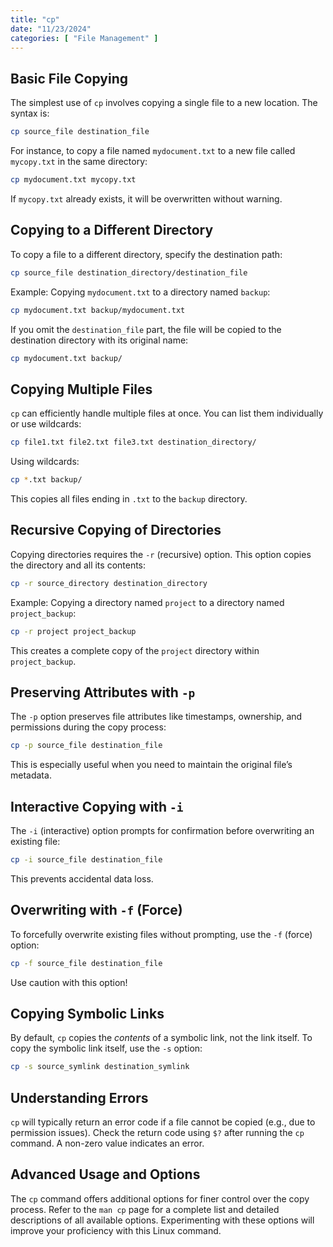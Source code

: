 ```yaml
---
title: "cp"
date: "11/23/2024"
categories: [ "File Management" ]
---
```


## Basic File Copying

The simplest use of `cp` involves copying a single file to a new location. The syntax is:

```bash
cp source_file destination_file
```

For instance, to copy a file named `mydocument.txt` to a new file called `mycopy.txt` in the same directory:

```bash
cp mydocument.txt mycopy.txt
```

If `mycopy.txt` already exists, it will be overwritten without warning.


## Copying to a Different Directory

To copy a file to a different directory, specify the destination path:

```bash
cp source_file destination_directory/destination_file
```

Example: Copying `mydocument.txt` to a directory named `backup`:

```bash
cp mydocument.txt backup/mydocument.txt
```

If you omit the `destination_file` part, the file will be copied to the destination directory with its original name:

```bash
cp mydocument.txt backup/
```


## Copying Multiple Files

`cp` can efficiently handle multiple files at once.  You can list them individually or use wildcards:

```bash
cp file1.txt file2.txt file3.txt destination_directory/
```

Using wildcards:

```bash
cp *.txt backup/
```

This copies all files ending in `.txt` to the `backup` directory.


## Recursive Copying of Directories

Copying directories requires the `-r` (recursive) option. This option copies the directory and all its contents:

```bash
cp -r source_directory destination_directory
```

Example: Copying a directory named `project` to a directory named `project_backup`:

```bash
cp -r project project_backup
```

This creates a complete copy of the `project` directory within `project_backup`.


## Preserving Attributes with `-p`

The `-p` option preserves file attributes like timestamps, ownership, and permissions during the copy process:

```bash
cp -p source_file destination_file
```

This is especially useful when you need to maintain the original file's metadata.


## Interactive Copying with `-i`

The `-i` (interactive) option prompts for confirmation before overwriting an existing file:

```bash
cp -i source_file destination_file
```

This prevents accidental data loss.


##  Overwriting with `-f` (Force)

To forcefully overwrite existing files without prompting, use the `-f` (force) option:

```bash
cp -f source_file destination_file
```

Use caution with this option!


##  Copying Symbolic Links

By default, `cp` copies the *contents* of a symbolic link, not the link itself. To copy the symbolic link itself, use the `-s` option:

```bash
cp -s source_symlink destination_symlink
```


##  Understanding Errors

`cp` will typically return an error code if a file cannot be copied (e.g., due to permission issues).  Check the return code using `$?` after running the `cp` command.  A non-zero value indicates an error.


##  Advanced Usage and Options

The `cp` command offers additional options for finer control over the copy process. Refer to the `man cp` page for a complete list and detailed descriptions of all available options. Experimenting with these options will improve your proficiency with this Linux command.

